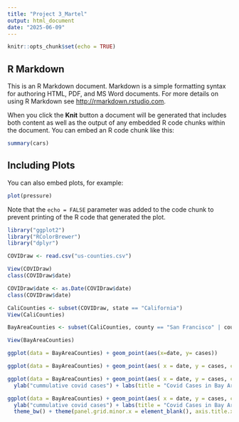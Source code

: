 ```yaml
---
title: "Project 3_Martel"
output: html_document
date: "2025-06-09"
---
```


```r
knitr::opts_chunk$set(echo = TRUE)
```

## R Markdown

This is an R Markdown document. Markdown is a simple formatting syntax for authoring HTML, PDF, and MS Word documents. For more details on using R Markdown see <http://rmarkdown.rstudio.com>.

When you click the **Knit** button a document will be generated that includes both content as well as the output of any embedded R code chunks within the document. You can embed an R code chunk like this:

```r
summary(cars)
```

## Including Plots

You can also embed plots, for example:

```r
plot(pressure)
```

Note that the `echo = FALSE` parameter was added to the code chunk to prevent printing of the R code that generated the plot.

```r
library("ggplot2")
library("RColorBrewer")
library("dplyr")
```

```r
COVIDraw <- read.csv("us-counties.csv")
```

```r
View(COVIDraw)
class(COVIDraw$date)
```
```r
COVIDraw$date <- as.Date(COVIDraw$date)
class(COVIDraw$date)
```

```r
CaliCounties <- subset(COVIDraw, state == "California")
View(CaliCounties)
```

```r
BayAreaCounties <- subset(CaliCounties, county == "San Francisco" | county =="Alameda" | county == "Santa Clara" | county == "Napa" | county == "Contra Costa" | county == "Solano" | county == "Marin" | county == "San Mateo" | county == "Sonoma")

View(BayAreaCounties)
```

```r
ggplot(data = BayAreaCounties) + geom_point(aes(x=date, y= cases))
```

```r
ggplot(data = BayAreaCounties) + geom_point(aes( x = date, y = cases, color= county)) + scale_color_brewer(palette = "Spectral")
```

```r
ggplot(data = BayAreaCounties) + geom_point(aes( x = date, y = cases, color= county)) + scale_color_brewer(palette = "Spectral") + scale_x_date(date_labels = "%b %y", date_breaks = "1 month") +
  ylab("cummulative covid cases") + labs(title = "Covid Cases in Bay Area Counties", color = "county")
```

```r
ggplot(data = BayAreaCounties) + geom_point(aes( x = date, y = cases, color= county)) + scale_color_brewer(palette = "Spectral") + scale_x_date(date_labels = "%b %y", date_breaks = "1 month") +
  ylab("cummulative covid cases") + labs(title = "Covid Cases in Bay Area Counties", color = "county") + guides(colour = guide_legend(override.aes = list(size = 5))) +
  theme_bw() + theme(panel.grid.minor.x = element_blank(), axis.title.x = element_blank(), legend.position = "bottom", legend.title = element_text(face = "bold"))
```